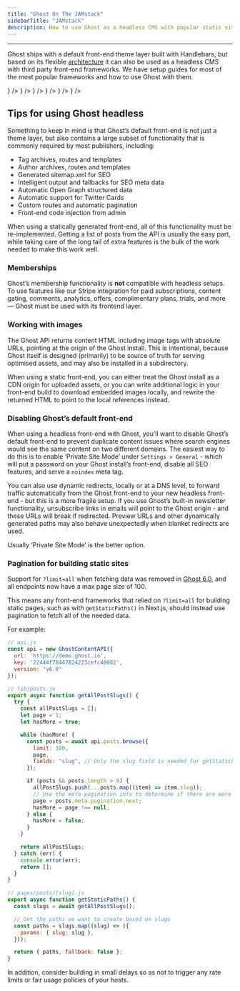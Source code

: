```yaml
---
title: "Ghost On The JAMstack"
sidebarTitle: "JAMstack"
description: How to use Ghost as a headless CMS with popular static site generators
---
```


***

Ghost ships with a default front-end theme layer built with Handlebars, but based on its flexible [architecture](/architecture/) it can also be used as a headless CMS with third party front-end frameworks. We have setup guides for most of the most popular frameworks and how to use Ghost with them.

<CardGroup cols={3}>
  <Card
    title="Next.js"
    href="/jamstack/next/"
    icon={<NextLogo />}
  />
  <Card
    title="Gatsby"
    href="/jamstack/gatsby/"
    icon={<GatsbyLogo />}
  />
  <Card
    title="Hexo"
    href="/jamstack/hexo/"
    icon={<HexoLogo />}
  />
  <Card
    title="Nuxt"
    href="/jamstack/nuxt/"
    icon={<NuxtLogo />}
  />
  <Card
    title="VuePress"
    href="/jamstack/vuepress/"
    icon="https://mintlify.s3.us-west-1.amazonaws.com/ghost/images/vuepress-logo.png"
  />
  <Card
    title="Gridsome"
    href="/jamstack/gridsome/"
    icon={<GridsomeLogo />}
  />
  <Card
    title="Eleventy"
    href="/jamstack/eleventy/"
    icon={<EleventyLogo />}
  />
  <Card
    title="Custom Frontend"
    href="/jamstack/custom/"
    icon="sparkles"
  />
</CardGroup>

## Tips for using Ghost headless

Something to keep in mind is that Ghost’s default front-end is not just a theme layer, but also contains a large subset of functionality that is commonly required by most publishers, including:

* Tag archives, routes and templates
* Author archives, routes and templates
* Generated sitemap.xml for SEO
* Intelligent output and fallbacks for SEO meta data
* Automatic Open Graph structured data
* Automatic support for Twitter Cards
* Custom routes and automatic pagination
* Front-end code injection from admin

When using a statically generated front-end, all of this functionality must be re-implemented. Getting a list of posts from the API is usually the easy part, while taking care of the long tail of extra features is the bulk of the work needed to make this work well.

### Memberships

Ghost’s membership functionality is **not** compatible with headless setups. To use features like our Stripe integration for paid subscriptions, content gating, comments, analytics, offers, complimentary plans, trials, and more — Ghost must be used with its frontend layer.

### Working with images

The Ghost API returns content HTML including image tags with absolute URLs, pointing at the origin of the Ghost install. This is intentional, because Ghost itself is designed (primarily) to be source of truth for serving optimised assets, and may also be installed in a subdirectory.

When using a static front-end, you can either treat the Ghost install as a CDN origin for uploaded assets, or you can write additional logic in your front-end build to download embedded images locally, and rewrite the returned HTML to point to the local references instead.

### Disabling Ghost’s default front-end

When using a headless front-end with Ghost, you’ll want to disable Ghost’s default front-end to prevent duplicate content issues where search engines would see the same content on two different domains. The easiest way to do this is to enable ‘Private Site Mode’ under `Settings > General` - which will put a password on your Ghost install’s front-end, disable all SEO features, and serve a `noindex` meta tag.

You can also use dynamic redirects, locally or at a DNS level, to forward traffic automatically from the Ghost front-end to your new headless front-end - but this is a more fragile setup. If you use Ghost’s built-in newsletter functionality, unsubscribe links in emails will point to the Ghost origin - and these URLs will break if redirected. Preview URLs and other dynamically generated paths may also behave unexpectedly when blanket redirects are used.

Usually ‘Private Site Mode’ is the better option.

### Pagination for building static sites

Support for `?limit=all` when fetching data was removed in [Ghost 6.0](/changes#ghost-6-0), and all endpoints now have a max page size of 100. 

This means any front-end frameworks that relied on `?limit=all` for building static pages, such as with `getStaticPaths()` in Next.js, should instead use pagination to fetch all of the needed data.

For example:
```js
// api.js
const api = new GhostContentAPI({
  url: 'https://demo.ghost.io',
  key: '22444f78447824223cefc48062',
  version: "v6.0"
});

// lib/posts.js
export async function getAllPostSlugs() {
  try {
    const allPostSlugs = [];
    let page = 1;
    let hasMore = true;

    while (hasMore) {
      const posts = await api.posts.browse({
        limit: 100,
        page,
        fields: "slug", // Only the slug field is needed for getStaticPaths()
      });

      if (posts && posts.length > 0) {
        allPostSlugs.push(...posts.map((item) => item.slug));
        // Use the meta pagination info to determine if there are more pages
        page = posts.meta.pagination.next;
        hasMore = page !== null;
      } else {
        hasMore = false;
      }
    }

    return allPostSlugs;
  } catch (err) {
    console.error(err);
    return [];
  }
}

// pages/posts/[slug].js
export async function getStaticPaths() {
  const slugs = await getAllPostSlugs();

  // Get the paths we want to create based on slugs
  const paths = slugs.map((slug) => ({
    params: { slug: slug },
  }));

  return { paths, fallback: false };
}
```

In addition, consider building in small delays so as not to trigger any rate limits or fair usage policies of your hosts.